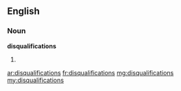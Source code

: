 ==English==

===Noun===
'''disqualifications'''

# {{plural of|disqualification}}

[[ar:disqualifications]]
[[fr:disqualifications]]
[[mg:disqualifications]]
[[my:disqualifications]]